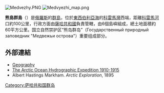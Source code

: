 {{Coord|70|52|N|161|26|E|display=title|region:RU_type:isle_source:GNS-enwiki}}
[[Image:Medvezhy.PNG|thumb]]
[[Image:Medvyezhi_map.png|thumb]]

'''熊島群島'''（{{lang-ru|Медвежьи острова}}）是[[俄羅斯|俄羅斯]]的[[群島|群島]]，位於[[東西伯利亞海|東西伯利亞海]]的[[科雷馬灣|科雷馬灣]]西端，距離[[科雷馬河|科雷馬河]]口約100公里，行政方面由[[薩哈共和國|薩哈共和國]]負責管轄，由6個島嶼組成，總土地面積約60平方公里。国立自然禁护区“熊岛群岛”（Государственный природный заповедник "Медвежьи острова"）重要组成部分。

==外部連結==
*[http://land.worldcitydb.com/respublika_sakha_(yakutiya)_in_russian_federation_state.html Geography] {{Wayback|url=http://land.worldcitydb.com/respublika_sakha_(yakutiya)_in_russian_federation_state.html |date=20070927035803 }}
*[https://web.archive.org/web/20101016154350/http://epic.awi.de/Publications/Polarforsch1975_1_6.pdf The Arctic Ocean Hydrographic Expedition 1910-1915]
*Albert Hastings Markham. ''Arctic Exploration'', 1895

{{Russia-geo-stub}}

{{East Siberian Sea Islands}}

{{Authority control}}
[[Category:萨哈共和国群岛|Category:萨哈共和国群岛]]